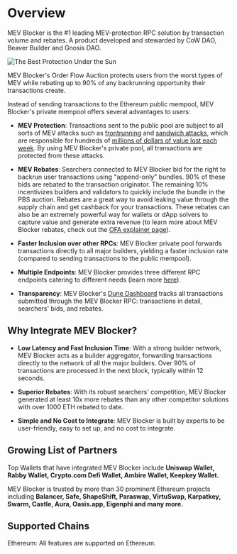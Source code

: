 # Overview

MEV Blocker is the #1 leading MEV-protection RPC solution by transaction volume and rebates. A product developed and stewarded by CoW DAO, Beaver Builder and Gnosis DAO.

![The Best Protection Under the Sun](/img/mevblocker/mevblocker_tagline.png)

MEV Blocker's Order Flow Auction protects users from the worst types of MEV while rebating up to 90% of any backrunning opportunity their transactions create.

Instead of sending transactions to the Ethereum public mempool, MEV Blocker's private mempool offers several advantages to users:

* **MEV Protection**: Transactions sent to the public pool are subject to all sorts of MEV attacks such as [frontrunning](https://blog.cow.fi/what-is-frontrunning-b2641ad7af21) and [sandwich attacks](https://blog.cow.fi/what-is-a-sandwich-attack-and-how-can-you-protect-yourself-b101c9a9b9b3), which are responsible for hundreds of [millions of dollars of value lost each week](https://eigenphi.io/mev/ethereum/sandwich). By using MEV Blocker's private pool, all transactions are protected from these attacks.

* **MEV Rebates**: Searchers connected to MEV Blocker bid for the right to backrun user transactions using "append-only" bundles. 90% of these bids are rebated to the transaction originator. The remaining 10% incentivizes builders and validators to quickly include the bundle in the PBS auction. Rebates are a great way to avoid leaking value through the supply chain and get cashback for your transactions. These rebates can also be an extremely powerful way for wallets or dApp solvers to capture value and generate extra revenue (to learn more about MEV Blocker rebates, check out the [OFA explainer page](https://docs.cow.fi/mevblocker/concepts/order-flow-auction)).

* **Faster Inclusion over other RPCs**:  MEV Blocker private pool forwards transactions directly to all major builders, yielding a faster inclusion rate (compared to sending transactions to the public mempool).

* **Multiple Endpoints**: MEV Blocker provides three different RPC endpoints catering to different needs (learn more [here](https://docs.cow.fi/mevblocker/concepts/endpoints)). 

* **Transparency**: MEV Blocker's [Dune Dashboard](https://dune.com/cowprotocol/mev-blocker)
tracks all transactions submitted through the MEV Blocker RPC: transactions in detail, searchers' bids, and rebates.

## Why Integrate MEV Blocker?


* **Low Latency and Fast Inclusion Time**: With a strong builder network, MEV Blocker acts as a builder aggregator, forwarding transactions directly to the network of all the major builders. Over 90% of transactions are processed in the next block, typically within 12 seconds.

* **Superior Rebates**: With its robust searchers' competition, MEV Blocker generated at least 10x more rebates than any other competitor solutions with over 1000 ETH rebated to date.

* **Simple and No Cost to Integrate**: MEV Blocker is built by experts to be user-friendly, easy to set up, and no cost to integrate.

## Growing List of Partners

Top Wallets that have integrated MEV Blocker include **Uniswap Wallet, Rabby Wallet, Crypto.com Defi Wallet, Ambire Wallet, Keepkey Wallet.**

MEV Blocker is trusted by more than 30 prominent Ethereum projects including **Balancer, Safe, ShapeShift, Paraswap, VirtuSwap, Karpatkey, Swarm, Castle, Aura, Oasis.app, Eigenphi and many more.**

## Supported Chains

Ethereum: All features are supported on Ethereum.
